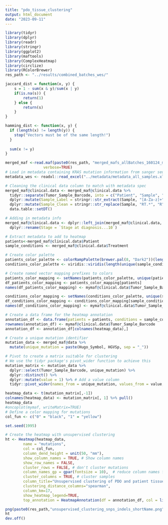 ```yaml
---
title: "pdo_tissue_clustering"
output: html_document
date: "2023-09-11"
---
```


```r
library(tidyr)
library(dplyr)
library(readr)
library(stringr)
library(ggplot2)
library(maftools)
library(ComplexHeatmap)
library(circlize)
library(RColorBrewer)
res_path <- "../results/combined_batches_wes/"
```

```r
jaccard_dist = function(x, y) {
	s = 1 - sum(x & y)/sum(x | y)
	if(is.na(s)) {
		return(1)
	} else {
		return(s)
	}
}

hamming_dist <- function(x, y) {
  if (length(x) != length(y)) {
    stop("Vectors must be of the same length!")
  }
  
  sum(x != y)
}
```

```r
merged_maf <-read.maf(paste0(res_path, "merged_mafs_allBatches_160124_maftools.maf"), 
                 verbose=TRUE)
# Load in metadata containing KRAS mutation information from sanger seuqencing
metadata_wes <- readxl::read_excel("../metadata/metadata_all_samples.xlsx")

# Cleaning the clinical data column to match with metadata spec
merged_maf@clinical.data <- merged_maf@clinical.data %>%
  tidyr::separate(Tumor_Sample_Barcode, into = c("Patient", "Sample", "Treatment"), sep = "_", remove=FALSE) %>%
  dplyr::mutate(Sample_Label = stringr::str_extract(Sample, "[A-Za-z]+")) %>%
  dplyr::mutate(Sample_Clean = stringr::str_replace(Sample, "RT.*", "R")) %>%
  data.table::setDT() 

# Adding in metadata info
merged_maf@clinical.data <- dplyr::left_join(merged_maf@clinical.data, metadata_wes, by=c("Sample_Clean" = "Label")) %>%
  dplyr::rename(Stage = `Stage at diagnosis...10`)
```

```r
# Extract metadata to add to heatmap
patients<-merged_maf@clinical.data$Patient
sample_conditions <- merged_maf@clinical.data$Treatment

# Create color palette
patients_color_palette <- colorRampPalette(brewer.pal(8, "Dark2"))(length(unique(patients)))
conditions_color_palette <- viridis::viridis(length(unique(sample_conditions)), option="D")

# Create named vector mapping prefixes to colors
patients_color_mapping <- setNames(patients_color_palette, unique(patients))
df_patients_color_mapping <- patients_color_mapping[patients]
names(df_patients_color_mapping) <- mymaf@clinical.data$Tumor_Sample_Barcode

conditions_color_mapping <- setNames(conditions_color_palette, unique(sample_conditions))
df_conditions_color_mapping <- conditions_color_mapping[sample_conditions]
names(df_conditions_color_mapping) <- mymaf@clinical.data$Tumor_Sample_Barcode

# Create a data frame for the heatmap annotation
annotation_df <- data.frame(patients = patients, conditions = sample_conditions)
rownames(annotation_df) <- mymaf@clinical.data$Tumor_Sample_Barcode
annotation_df <- annotation_df[colnames(heatmap_data),]
```

```r
# Create a unique mutation identifier
mutation_data <- merged_maf@data %>% 
  mutate(unique_mutation = paste(Hugo_Symbol, HGVSp, sep = "_"))

# Pivot to create a matrix suitable for clustering
# We use the tidyr package's pivot_wider function to achieve this
mutation_matrix <- mutation_data %>%
  dplyr::select(Tumor_Sample_Barcode, unique_mutation) %>%
  dplyr::distinct() %>%
  dplyr::mutate(value = 1) %>% # Add a value column
  tidyr::pivot_wider(names_from = unique_mutation, values_from = value, values_fill = 0) # Pivot the data

heatmap_data <- t(mutation_matrix[,-1])
colnames(heatmap_data) <- mutation_matrix[, 1] %>% pull()
heatmap_data
#oncoplot(mymaf, writeMatrix=TRUE)
# Define a color mapping for mutations
col_fun <- c("0" = "black", "1" = "yellow")
```

```r
set.seed(1995)

# Create the heatmap with unsupervised clustering
ht <- Heatmap(heatmap_data, 
        name = "mutations",
        col = col_fun,
        column_dend_height = unit(50, "mm"),
        show_column_names = TRUE, # Show column names
        show_row_names = FALSE,
        cluster_rows = FALSE, # don't cluster mutations
        column_names_gp = gpar(fontsize = 10),  # reduce column names font size
        cluster_columns = TRUE, # cluster samples
        column_title="Unsupervised clustering of PDO and patient tissue samples based on the SNPs and INDELs mutational landscape",
        clustering_distance_columns="spearman",
        column_km=17,
        show_heatmap_legend=TRUE,
        top_annotation = HeatmapAnnotation(df = annotation_df, col = list(patients = patients_color_mapping, conditions=conditions_color_mapping)))

png(paste0(res_path,"unsupervised_clustering_snps_indels_shortName.png"), res=300, units = "in", width = 15, height=10)
ht
dev.off()
```
